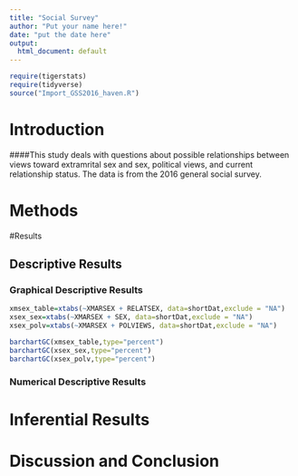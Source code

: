 ---
title: "Social Survey"
author: "Put your name here!"
date: "put the date here"
output:
  html_document: default
---

```{r include=FALSE,echo=FALSE}
require(tigerstats)
require(tidyverse)
source("Import_GSS2016_haven.R")
```
<!-- We recommend you use git branches -- create a separate branch for each major section i.e. Introduction, Methods, Results, Inferential Results, and Discussion and Conclusions - leave the YAML block untouched until the final merge where you put in your own name !-->

# Introduction

<!--In this section you explain what you are trying to show.  Where did the data come from?  What is the research or other question you are trying to answer?!-->   

####This study deals with questions about possible relationships between views toward extramrital sex and sex, political views, and current relationship status. The data is from the 2016 general social survey.






# Methods




<!--Decide on your methods:  use "variable analysis" or other appropriate descriptors.  Make sure to choose at least one graphical method and at least one numerical method.!-->

#Results

<!--Divide this section into two sub-sections:  One for your descriptive  results and one for your inferential results.!-->

## Descriptive Results



 
### Graphical Descriptive Results

```{r}
xmsex_table=xtabs(~XMARSEX + RELATSEX, data=shortDat,exclude = "NA")
xsex_sex=xtabs(~XMARSEX + SEX, data=shortDat,exclude = "NA")
xsex_polv=xtabs(~XMARSEX + POLVIEWS, data=shortDat,exclude = "NA")

barchartGC(xmsex_table,type="percent")
barchartGC(xsex_sex,type="percent")
barchartGC(xsex_polv,type="percent")

```


<!--Graphical results here.  Make sure to show your code.  Provide appropriate labels for axes, giving units if possible, and provide a good title for the graph, too.  Use the graphical results to describe the patterns if any that exist in the data as focused toward the research question!-->

### Numerical Descriptive Results

<!--Numerical results go here. Use the numerical results to describe the patterns if any that exist in the data as focused toward the research question!-->

# Inferential Results

<!--State hypothesis clearly.  Make sure your discussion of the inferential test covers all the aspects that the test output produces, such as test statistic, p-value etc.  Make a decision about the null hypothesis, explain the assumptions on which the selected test/procedure was based, and why the chosen procedure satisfys the assumptions and is appropriate to answer the research question!-->


# Discussion and Conclusion

<!--Discussion and conclusion here.  If you found a relationship be sure to consider whether the relationship occurs because one of the variables causes the other, or whether they perhasps are related for some other reason.  Watch the chapter 6 videos from the GeorgeTown videos collection.!-->

